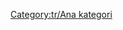
{{en/Bilingual box| Tr
| ---
| ''This category contains material relating to various administration aspects of the OpenTTD Wiki.''}}


[[Category:tr/Ana kategori]]